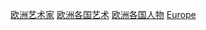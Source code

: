 {{Portal|歐洲|藝術}}

[[Category:欧洲艺术家|]]
[[Category:欧洲各国艺术|]]
[[Category:欧洲各国人物|]]
[[Category:各國藝術家|Europe]]